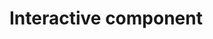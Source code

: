 # Interactive component

<script src="https://d3js.org/d3.v6.js"></script>
<svg width="960" height="500"></svg>

<script> 

  const svg = d3.select('svg');
  const width = +svg.attr('width');
  const height = +svg.attr('height');

  const render = data_1 => {
    const title = 'Social, Educational, and Employment Trends';
    const xValue_1 = d => d.emp1;
    const yValue_1 = d => d.educ1;
    const xValue_2 = d => d.emp2;
    const yValue_2 = d => d.educ2;
    const xValue_3 = d => d.emp3;
    const yValue_3 = d => d.educ3;
    const xValue_4 = d => d.emp4;
    const yValue_4 = d => d.educ4;
    const xValue_5 = d => d.emp5;
    const yValue_5 = d => d.educ5;
    const rValue_1 = d => d.Score1;
    const rValue_2 = d => d.Score2;
    const rValue_3 = d => d.Score3;
    const rValue_4 = d => d.Score4;
    const rValue_5 = d => d.Score5;
    const xAxisLabel = 'Employment';
    const yAxisLabel = 'Education';
    const circleRadius = 10;
    const margin = { top: 60, right: 40, bottom: 175, left: 150 };
    const innerWidth = width - margin.left - margin.right;
    const innerHeight = height - margin.top - margin.bottom;
    const xScale = d3.scaleLinear()
      .domain([40, 100])
      .range([0, innerWidth])
      .nice();
    const yScale = d3.scaleLinear()
      .domain([20, 180])
      .range([innerHeight, 0])
      .nice();
    const compute = d3.interpolate('lightgreen', 'black')
    const linear = d3.scaleLinear().domain([0.46, 1]).range([0, 1])
  	const myColor = d3.scaleLinear().domain([0.3, 1])
    	.range(["black", "green"]);
    const g = svg.append('g')
      .attr('transform', `translate(${margin.left},${margin.top})`);
    const xAxis = d3.axisBottom(xScale)
      .tickSize(-innerHeight)
      .tickPadding(15);
    const yAxis = d3.axisLeft(yScale)
      .tickSize(-innerWidth)
      .tickPadding(10);
    const yAxisG = g.append('g').call(yAxis);
    yAxisG.selectAll('.domain').remove();
    yAxisG.append('text')
        .attr('class', 'axis-label')
        .attr('y', -93)
        .attr('x', -innerHeight / 2)
        .attr('fill', 'black')
        .attr('transform', `rotate(-90)`)
        .attr('text-anchor', 'middle')
        .text(yAxisLabel);
    const xAxisG = g.append('g').call(xAxis)
      .attr('transform', `translate(0,${innerHeight})`);
    xAxisG.select('.domain').remove();
    xAxisG.append('text')
        .attr('class', 'axis-label')
        .attr('y', 75)
        .attr('x', innerWidth / 2)
        .attr('fill', 'black')
        .text(xAxisLabel);
    g.selectAll('circle').data(data_1)
      .enter().append('circle')
        .attr('cy', d => yScale(yValue_1(d)))
        .attr('cx', d => xScale(xValue_1(d)))
        .attr('r',  d => circleRadius)
    		.attr('fill', d => compute(linear(rValue_1(d))));
    g.append('text')
        .attr('class', 'title')
        .attr('y', -10)
        .text(title);

  var object_dataset = [
    {cx: 60, cy: 450, text: `1995-1999`,no:"r1"},
    {cx: 240, cy: 450, text: `2000-2004`,no:"r2"},
    {cx: 420, cy: 450, text: `2005-2009`,no:"r3"},
    {cx: 600, cy: 450, text: `2010-2014`,no:"r4"},
    {cx: 780, cy: 450, text: `2015-2019`,no:"r5"},
    ];

  svg.selectAll('rect').data(object_dataset)
    .enter().append('rect')
      .attr('x', d => d.cx + 50)
      .attr('y', d => d.cy - 30)
      .attr('width', 120)
      .attr('height', 50)
      .attr('fill', 'lightgreen')
      .attr('id', d => d.no);


    
  svg.select("rect#r2").on("click",function(data_1){
    svg.selectAll("rect").attr("fill","lightgreen")
    svg.select("rect#r2").attr("fill","green")
        svg.selectAll("circle").transition()
        .duration(2000)
        .attr('cy', d => yScale(yValue_2(d)))
        .attr('cx', d => xScale(xValue_2(d)))
        .attr('r',  d => circleRadius)
        .attr('fill', "red")
        .attr('fill', d => compute(linear(rValue_2(d))))})
      ;
          
  svg.select("rect#r1").on("click",function(data_1){
    svg.selectAll("rect").attr("fill","lightgreen")
    svg.select("rect#r1").attr("fill","green")
    svg.selectAll("circle").transition()
    .duration(2000)
    .attr('cy', d => yScale(yValue_1(d)))
    .attr('cx', d => xScale(xValue_1(d)))
    .attr('r',  d => circleRadius)
    .attr('fill', "red")
    .attr('fill', d => compute(linear(rValue_1(d))))})
  ;
          
  svg.select("rect#r3").on("click",function(data_1){
    svg.selectAll("rect").attr("fill","lightgreen")
    svg.select("rect#r3").attr("fill","green")
    svg.selectAll("circle").transition()
    .duration(2000)
    .attr('cy', d => yScale(yValue_3(d)))
    .attr('cx', d => xScale(xValue_3(d)))
    .attr('r',  d => circleRadius)
    .attr('fill', "red")
    .attr('fill', d => compute(linear(rValue_3(d))))})
  ;

  svg.select("rect#r4").on("click",function(data_1){
    svg.selectAll("rect").attr("fill","lightgreen")
    svg.select("rect#r4").attr("fill","green")
    svg.selectAll("circle").transition()
    .duration(2000)
    .attr('cy', d => yScale(yValue_4(d)))
    .attr('cx', d => xScale(xValue_4(d)))
    .attr('r',  d => circleRadius)
    .attr('fill', "red")
    .attr('fill', d => compute(linear(rValue_4(d))))})
  ;
  
  svg.select("rect#r5").on("click",function(data_1){
    svg.selectAll("rect").attr("fill","lightgreen")
    svg.select("rect#r5").attr("fill","green")
    svg.selectAll("circle").transition()
    .duration(2000)
    .attr('cy', d => yScale(yValue_5(d)))
    .attr('cx', d => xScale(xValue_5(d)))
    .attr('r',  d => circleRadius)
    .attr('fill', "red")
    .attr('fill', d => compute(linear(rValue_5(d))))})
  };

  d3.csv('https://raw.githubusercontent.com/yaojiaye00/final5702/main/data_all.csv')
    .then(data_1 => {
      data_1.forEach(d => {
        d.Score1 = +d.Score1;
        d.educ1 = +d.educ1; //Currently need to manually update based on input 
        d.emp1 = +d.emp1; //Same as above
        d.Score2 = +d.Score2;
        d.educ2 = +d.educ2; 
        d.emp2 = +d.emp2; 
        d.Score3 = +d.Score3;
        d.educ3 = +d.educ3; 
        d.emp3 = +d.emp3; 
        d.Score4 = +d.Score4;
        d.educ4 = +d.educ4; 
        d.emp4 = +d.emp4; 
        d.Score5 = +d.Score5;
        d.educ5 = +d.educ5; 
        d.emp5 = +d.emp5; 
      });
      render(data_1)
    });

  var object_dataset = [
    {cx: 60, cy: 450, text: `1995-1999`,no:"r1"},
    {cx: 240, cy: 450, text: `2000-2004`,no:"r2"},
    {cx: 420, cy: 450, text: `2005-2009`,no:"r3"},
    {cx: 600, cy: 450, text: `2010-2014`,no:"r4"},
    {cx: 780, cy: 450, text: `2015-2019`,no:"r5"},
    ];

  svg.selectAll('text').data(object_dataset)
    .enter().append('text')
      .attr('x', d => d.cx + 110)
      .attr('y', d => d.cy + 50)
      .text(d => d.text)
      .attr('fill', 'black')
      .attr('text-anchor', 'middle');

</script>